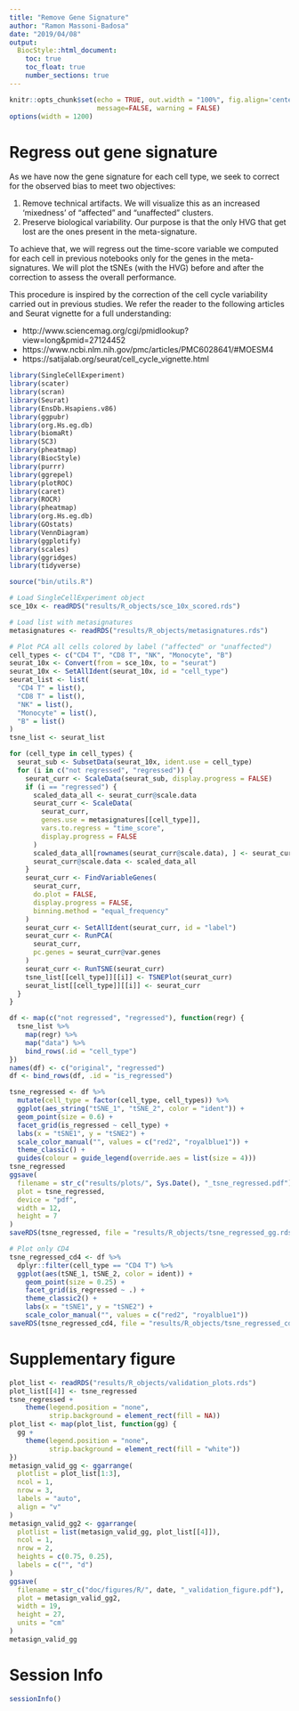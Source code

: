 ```yaml
---
title: "Remove Gene Signature"
author: "Ramon Massoni-Badosa"
date: "2019/04/08"
output: 
  BiocStyle::html_document:
    toc: true
    toc_float: true
    number_sections: true
---
```


```r
knitr::opts_chunk$set(echo = TRUE, out.width = "100%", fig.align='center', 
                      message=FALSE, warning = FALSE)
options(width = 1200)
```

# Regress out gene signature
As we have now the gene signature for each cell type, we seek to correct for the observed bias to meet two objectives:

1. Remove technical artifacts. We will visualize this as an increased 'mixedness' of "affected" and "unaffected" clusters.
2. Preserve biological variability. Our purpose is that the only HVG that get lost are the ones present in the meta-signature.

To achieve that, we will regress out the time-score variable we computed for each cell in previous notebooks only for the genes in the meta-signatures. We will plot the tSNEs (with the HVG) before and after the correction to assess the overall performance.

This procedure is inspired by the correction of the cell cycle variability carried out in previous studies. We refer the reader to the following articles and Seurat vignette for a full understanding:

- http://www.sciencemag.org/cgi/pmidlookup?view=long&pmid=27124452
- https://www.ncbi.nlm.nih.gov/pmc/articles/PMC6028641/#MOESM4
- https://satijalab.org/seurat/cell_cycle_vignette.html

```r
library(SingleCellExperiment)
library(scater)
library(scran)
library(Seurat)
library(EnsDb.Hsapiens.v86)
library(ggpubr)
library(org.Hs.eg.db)
library(biomaRt)
library(SC3)
library(pheatmap)
library(BiocStyle)
library(purrr)
library(ggrepel)
library(plotROC)
library(caret)
library(ROCR)
library(pheatmap)
library(org.Hs.eg.db)
library(GOstats)
library(VennDiagram)
library(ggplotify)
library(scales)
library(ggridges)
library(tidyverse)

source("bin/utils.R")

# Load SingleCellExperiment object
sce_10x <- readRDS("results/R_objects/sce_10x_scored.rds")

# Load list with metasignatures
metasignatures <- readRDS("results/R_objects/metasignatures.rds")

# Plot PCA all cells colored by label ("affected" or "unaffected")
cell_types <- c("CD4 T", "CD8 T", "NK", "Monocyte", "B")
seurat_10x <- Convert(from = sce_10x, to = "seurat")
seurat_10x <- SetAllIdent(seurat_10x, id = "cell_type")
seurat_list <- list(
  "CD4 T" = list(), 
  "CD8 T" = list(), 
  "NK" = list(), 
  "Monocyte" = list(), 
  "B" = list()
)
tsne_list <- seurat_list

for (cell_type in cell_types) {
  seurat_sub <- SubsetData(seurat_10x, ident.use = cell_type)
  for (i in c("not regressed", "regressed")) {
    seurat_curr <- ScaleData(seurat_sub, display.progress = FALSE)
    if (i == "regressed") {
      scaled_data_all <- seurat_curr@scale.data
      seurat_curr <- ScaleData(
        seurat_curr,
        genes.use = metasignatures[[cell_type]],
        vars.to.regress = "time_score",
        display.progress = FALSE
      )
      scaled_data_all[rownames(seurat_curr@scale.data), ] <- seurat_curr@scale.data
      seurat_curr@scale.data <- scaled_data_all
    } 
    seurat_curr <- FindVariableGenes(
      seurat_curr, 
      do.plot = FALSE, 
      display.progress = FALSE, 
      binning.method = "equal_frequency"
    )
    seurat_curr <- SetAllIdent(seurat_curr, id = "label")
    seurat_curr <- RunPCA(
      seurat_curr, 
      pc.genes = seurat_curr@var.genes
    )
    seurat_curr <- RunTSNE(seurat_curr)
    tsne_list[[cell_type]][[i]] <- TSNEPlot(seurat_curr)
    seurat_list[[cell_type]][[i]] <- seurat_curr
  }
}

df <- map(c("not regressed", "regressed"), function(regr) {
  tsne_list %>% 
    map(regr) %>% 
    map("data") %>% 
    bind_rows(.id = "cell_type")
})
names(df) <- c("original", "regressed")
df <- bind_rows(df, .id = "is_regressed")

tsne_regressed <- df %>% 
  mutate(cell_type = factor(cell_type, cell_types)) %>% 
  ggplot(aes_string("tSNE_1", "tSNE_2", color = "ident")) +
  geom_point(size = 0.6) +
  facet_grid(is_regressed ~ cell_type) +
  labs(x = "tSNE1", y = "tSNE2") +
  scale_color_manual("", values = c("red2", "royalblue1")) +
  theme_classic() +
  guides(colour = guide_legend(override.aes = list(size = 4)))
tsne_regressed
ggsave(
  filename = str_c("results/plots/", Sys.Date(), "_tsne_regressed.pdf"),
  plot = tsne_regressed,
  device = "pdf",
  width = 12,
  height = 7
)
saveRDS(tsne_regressed, file = "results/R_objects/tsne_regressed_gg.rds")

# Plot only CD4
tsne_regressed_cd4 <- df %>% 
  dplyr::filter(cell_type == "CD4 T") %>% 
  ggplot(aes(tSNE_1, tSNE_2, color = ident)) +
    geom_point(size = 0.25) +
    facet_grid(is_regressed ~ .) +
    theme_classic2() +
    labs(x = "tSNE1", y = "tSNE2") +
    scale_color_manual("", values = c("red2", "royalblue1")) 
saveRDS(tsne_regressed_cd4, file = "results/R_objects/tsne_regressed_cd4.rds")
```

# Supplementary figure
```r
plot_list <- readRDS("results/R_objects/validation_plots.rds")
plot_list[[4]] <- tsne_regressed
tsne_regressed +  
    theme(legend.position = "none", 
          strip.background = element_rect(fill = NA))
plot_list <- map(plot_list, function(gg) {
  gg + 
    theme(legend.position = "none", 
          strip.background = element_rect(fill = "white"))
})
metasign_valid_gg <- ggarrange(
  plotlist = plot_list[1:3], 
  ncol = 1, 
  nrow = 3, 
  labels = "auto", 
  align = "v"
)
metasign_valid_gg2 <- ggarrange(
  plotlist = list(metasign_valid_gg, plot_list[[4]]), 
  ncol = 1, 
  nrow = 2, 
  heights = c(0.75, 0.25),
  labels = c("", "d")
)
ggsave(
  filename = str_c("doc/figures/R/", date, "_validation_figure.pdf"), 
  plot = metasign_valid_gg2, 
  width = 19, 
  height = 27,
  units = "cm"
)
metasign_valid_gg
```

# Session Info

```r
sessionInfo()
```

